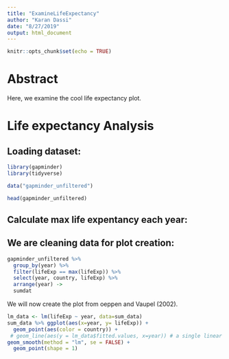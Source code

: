 ```yaml
---
title: "ExamineLifeExpectancy"
author: "Karan Dassi"
date: "8/27/2019"
output: html_document
---
```


```r
knitr::opts_chunk$set(echo = TRUE)
```

# Abstract
Here, we examine the cool life expectancy plot.

# Life expectancy Analysis

## Loading dataset:
```r

library(gapminder)
library(tidyverse)

data("gapminder_unfiltered")

head(gapminder_unfiltered)


```


## Calculate max life expentancy each year:
## We are cleaning data for plot creation: 

```r

gapminder_unfiltered %>%
  group_by(year) %>%
  filter(lifeExp == max(lifeExp)) %>%
  select(year, country, lifeExp) %>%
  arrange(year) ->
  sumdat


```


We will now create the plot from oeppen and Vaupel (2002).

```r
lm_data <- lm(lifeExp ~ year, data=sum_data)
sum_data %>% ggplot(aes(x=year, y= lifeExp)) +
  geom_point(aes(color = country)) +
 # geom_line(aes(y = lm_data$fitted.values, x=year)) # a single linear model
geom_smooth(method = "lm", se = FALSE) +
  geom_point(shape = 1)
```



